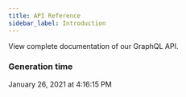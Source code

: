 ```yaml
---
title: API Reference
sidebar_label: Introduction
---
```


View complete documentation of our GraphQL API.

### Generation time
[comment]: # (generated-date-time)
January 26, 2021 at 4:16:15 PM
